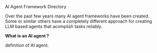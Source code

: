 
<SimpleLeftHero image="meditation.jpg">
  <span slot="heading">AI Agent Framework Directory</span>
  <p slot="description">
    Over the past few years many AI agent frameworks have been created.
    Some or similar others have a completely different approach for creating LLM
    based agents that acomplish tasks reliably.
  </p>
</SimpleLeftHero>

**What is an AI agent ?**

definition of AI agent.

<Search />

<Grid />